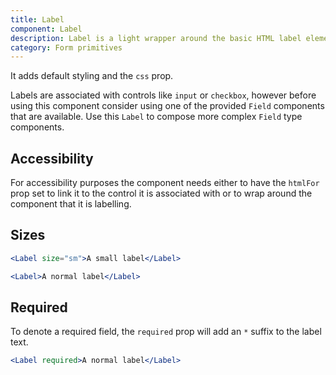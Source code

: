 ```yaml
---
title: Label
component: Label
description: Label is a light wrapper around the basic HTML label element.
category: Form primitives
---
```


It adds default styling and the `css` prop.

Labels are associated with controls like `input` or `checkbox`, however before using this component consider using one of the provided `Field` components that are available. Use this `Label` to compose more complex `Field` type components.

## Accessibility

For accessibility purposes the component needs either to have the `htmlFor` prop set to link it to the control it is associated with or to wrap around the component that it is labelling.

## Sizes

```jsx preview
<Label size="sm">A small label</Label>
```

```jsx preview
<Label>A normal label</Label>
```

## Required

To denote a required field, the `required` prop will add an `*` suffix to the label text.

```jsx preview
<Label required>A normal label</Label>
```
